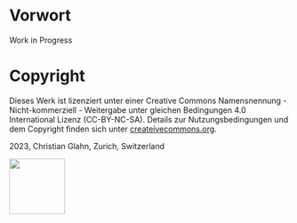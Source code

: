 # Vorwort {.unnumbered}

Work in Progress

# Copyright {.unnumbered}

Dieses Werk ist lizenziert unter einer Creative Commons Namensnennung - Nicht-kommerziell - Weitergabe unter gleichen Bedingungen 4.0 International Lizenz (CC-BY-NC-SA). Details zur Nutzungsbedingungen und dem Copyright finden sich unter [createivecommons.org](https://creativecommons.org/licenses/by-nc-sa/4.0/deed.de).

2023, Christian Glahn, Zurich, Switzerland

[![](kapitel/01-einleitung/figures/by-nc-sa.png){.unnumbered width=100}](https://creativecommons.org/licenses/by-nc-sa/4.0/deed.de)
